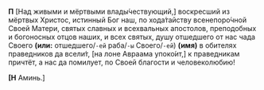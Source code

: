 **П** <R>[</R>Над живыми и мёртвыми влады́чествующий,<R>]</R> воскресший из мёртвых Христос, истинный Бог наш, по хода́тайству всенепоро́чной Своей Матери, святых славных и всехвальных апостолов, преподобных и богоносных отцов наших, и всех святых, душу отшедшего от нас чада Своего **(или:** отшедшего/`-ей` раба/`-ы` Своего/`-ей`<R>)</R> **(имя)** в обителях праведников да всели́т, <R>[</R>на лоне Авраама упоко́ит,<R>]</R> к праведникам причтёт, а нас да помилует, по Своей благости и человеколюбию!

**[Н** Аминь.<R>]</R>
